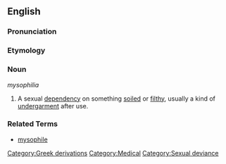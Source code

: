 ==English==

===Pronunciation===
{{substub}}

===Etymology===
{{substub}}

===Noun===
''mysophilia''

# A sexual [[dependency]] on something [[soil]]ed or [[filth]]y, usually a kind of [[undergarment]] after use.

===Related Terms===
* [[mysophile]]

[[Category:Greek derivations]]
[[Category:Medical]]
[[Category:Sexual deviance]]